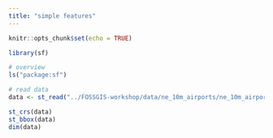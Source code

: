 ```yaml
---
title: "simple features"
---
```


```r
knitr::opts_chunk$set(echo = TRUE)
```

```r
library(sf)

# overview
ls("package:sf")

# read data
data <- st_read("../FOSSGIS-workshop/data/ne_10m_airports/ne_10m_airports.shp")

st_crs(data)
st_bbox(data)
dim(data)
```

